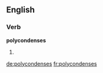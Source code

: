 ==English==

===Verb===
'''polycondenses'''

# {{third-person singular of|[[polycondense]]}}

[[de:polycondenses]]
[[fr:polycondenses]]